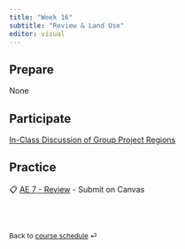 ```yaml
---
title: "Week 16"
subtitle: "Review & Land Use"
editor: visual
---
```



## Prepare

None

## Participate

[In-Class Discussion of Group Project Regions](/teaching/CIVE461/project/project-description.html#final-report)

## Practice
📋 [AE 7 - Review](/teaching/CIVE461/ae/ae-7-review.html) - Submit on Canvas

<br><br>

::: {style="font-size: 0.875em;"}
Back to [course schedule](/teaching/CIVE461/ "Course schedule") ⏎
:::
